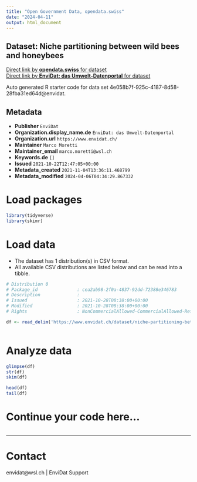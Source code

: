 ```yaml
---
title: "Open Government Data, opendata.swiss"
date: "2024-04-11"
output: html_document
---
```


## Dataset: Niche partitioning between wild bees and honeybees



[Direct link by **opendata.swiss** for dataset](https://opendata.swiss/de/dataset/niche-partitioning-between-wild-bees-and-honeybees)<br>
[Direct link by **EnviDat: das Umwelt-Datenportal** for dataset](https://www.envidat.ch/#/metadata/niche-partitioning-between-wild-bees-and-honeybees)

Auto generated R starter code for data set 4e058b7f-925c-4187-8d58-28fba31ed64d@envidat.

## Metadata

- **Publisher** `EnviDat`
- **Organization.display_name.de** `EnviDat: das Umwelt-Datenportal`
- **Organization.url** `https://www.envidat.ch/`
- **Maintainer** `Marco Moretti`
- **Maintainer_email** `marco.moretti@wsl.ch`
- **Keywords.de** `[]`
- **Issued** `2021-10-22T12:47:05+00:00`
- **Metadata_created** `2021-11-04T13:36:11.468799`
- **Metadata_modified** `2024-04-06T04:34:29.867332`


# Load packages

```r

library(tidyverse)
library(skimr)

```

# Load data

-   The dataset has 1 distribution(s) in CSV format.
-   All available CSV distributions are listed below and can be read into a tibble.

```r

# Distribution 0
# Package_id               : cea2ab98-2f0a-4837-92dd-72388e346783
# Description              : 
# Issued                   : 2021-10-28T08:38:00+00:00
# Modified                 : 2021-10-28T08:38:00+00:00
# Rights                   : NonCommercialAllowed-CommercialAllowed-ReferenceNotRequired

df <- read_delim('https://www.envidat.ch/dataset/niche-partitioning-between-wild-bees-and-honeybees/resource/63ee6a25-0fef-4f42-95de-e835d7fb0c94')



```

# Analyze data

```r

glimpse(df)
str(df)
skim(df)

head(df)
tail(df)

```

# Continue your code here...

```r

```

------------------------------------------------------------------------

# Contact

envidat@wsl.ch | EnviDat Support
